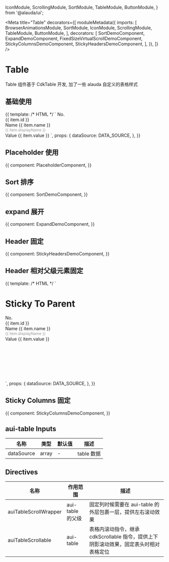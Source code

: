 

  IconModule,
  ScrollingModule,
  SortModule,
  TableModule,
  ButtonModule,
} from '@alauda/ui';

<Meta
  title="Table"
  decorators={[
    moduleMetadata({
      imports: [
        BrowserAnimationsModule,
        SortModule,
        IconModule,
        ScrollingModule,
        TableModule,
        ButtonModule,
      ],
      decorators: [
        SortDemoComponent,
        ExpandDemoComponent,
        FixedSizeVirtualScrollDemoComponent,
        StickyColumnsDemoComponent,
        StickyHeadersDemoComponent,
      ],
    }),
  ]}
/>

# Table

Table 组件基于 CdkTable 开发, 加了一些 alauda 自定义的表格样式

## 基础使用

<Canvas>
  <Story
    name="Basic"
    height="600px"
  >
    {{
      template: /* HTML */ `
        <aui-table [dataSource]="dataSource">
          <ng-container auiTableColumnDef="id">
            <aui-table-header-cell *auiTableHeaderCellDef>
              No.
            </aui-table-header-cell>
            <aui-table-cell *auiTableCellDef="let item">
              <div>{{ item.id }}</div>
            </aui-table-cell>
          </ng-container>
          <ng-container auiTableColumnDef="name">
            <aui-table-header-cell *auiTableHeaderCellDef>
              Name
            </aui-table-header-cell>
            <aui-table-cell
              *auiTableCellDef="let item"
              direction="column"
            >
              {{ item.name }}
              <div style="font-size: 12px;color: #96989b;line-height: 16px;">
                {{ item.displayName }}
              </div>
            </aui-table-cell>
          </ng-container>
          <ng-container auiTableColumnDef="value">
            <aui-table-header-cell *auiTableHeaderCellDef>
              Value
            </aui-table-header-cell>
            <aui-table-cell *auiTableCellDef="let item">
              {{ item.value }}
            </aui-table-cell>
          </ng-container>
          <aui-table-header-row
            *auiTableHeaderRowDef="['id', 'name', 'value']; sticky: sticky"
          ></aui-table-header-row>
          <aui-table-row
            *auiTableRowDef="let row; columns: ['id', 'name', 'value'];"
          ></aui-table-row>
        </aui-table>
      `,
      props: {
        dataSource: DATA_SOURCE,
      },
    }}
  </Story>
</Canvas>

## Placeholder 使用

<Canvas>
  <Story
    name="Placeholder"
    height="600px"
  >
    {{
      component: PlaceholderComponent,
    }}
  </Story>
</Canvas>

## Sort 排序

<Canvas>
  <Story
    name="Sort"
    height="540px"
  >
    {{
      component: SortDemoComponent,
    }}
  </Story>
</Canvas>

## expand 展开

<Canvas>
  <Story
    name="Expand"
    height="600px"
  >
    {{
      component: ExpandDemoComponent,
    }}
  </Story>
</Canvas>

## Header 固定

<Canvas>
  <Story
    name="Sticky Header"
    height="600px"
  >
    {{
      component: StickyHeadersDemoComponent,
    }}
  </Story>
</Canvas>

## Header 相对父级元素固定

<Canvas>
  <Story
    name="Sticky To Parent"
    height="600px"
  >
    {{
      template: /* HTML */ `
        <div style="height:300px;overflow:auto">
          <h1>Sticky To Parent</h1>
          <aui-table [dataSource]="dataSource">
            <ng-container auiTableColumnDef="id">
              <aui-table-header-cell *auiTableHeaderCellDef>
                No.
              </aui-table-header-cell>
              <aui-table-cell *auiTableCellDef="let item">
                <div>{{ item.id }}</div>
              </aui-table-cell>
            </ng-container>
            <ng-container auiTableColumnDef="name">
              <aui-table-header-cell *auiTableHeaderCellDef>
                Name
              </aui-table-header-cell>
              <aui-table-cell
                *auiTableCellDef="let item"
                direction="column"
              >
                {{ item.name }}
                <div style="font-size: 12px;color: #96989b;line-height: 16px;">
                  {{ item.displayName }}
                </div>
              </aui-table-cell>
            </ng-container>
            <ng-container auiTableColumnDef="value">
              <aui-table-header-cell *auiTableHeaderCellDef>
                Value
              </aui-table-header-cell>
              <aui-table-cell *auiTableCellDef="let item">
                {{ item.value }}
              </aui-table-cell>
            </ng-container>
            <aui-table-header-row
              *auiTableHeaderRowDef="['id', 'name', 'value']; sticky: true"
            ></aui-table-header-row>
            <aui-table-row
              *auiTableRowDef="let row; columns: ['id', 'name', 'value'];"
            ></aui-table-row>
          </aui-table>
        </div>
      `,
      props: {
        dataSource: DATA_SOURCE,
      },
    }}
  </Story>
</Canvas>

## Sticky Columns 固定

<Canvas>
  <Story
    name="Sticky Columns"
    height="500px"
  >
    {{
      component: StickyColumnsDemoComponent,
    }}
  </Story>
</Canvas>

## aui-table Inputs

| 名称       | 类型  | 默认值 | 描述       |
| ---------- | ----- | ------ | ---------- |
| dataSource | array | -      | table 数据 |

## Directives

| 名称                  | 作用范围         | 描述                                                                                  |
| --------------------- | ---------------- | ------------------------------------------------------------------------------------- |
| auiTableScrollWrapper | aui-table 的父级 | 固定列时候需要在 aui-table 的外层包裹一层，提供左右滚动效果                           |
| auiTableScrollable    | aui-table        | 表格内滚动指令，继承 cdkScrollable 指令，提供上下阴影滚动效果，固定表头时相对表格定位 |
